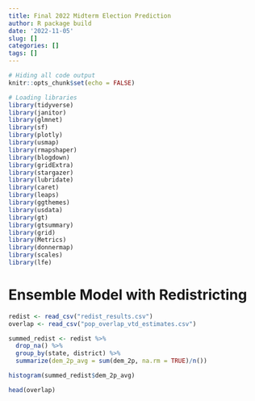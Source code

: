 ```yaml
---
title: Final 2022 Midterm Election Prediction
author: R package build
date: '2022-11-05'
slug: []
categories: []
tags: []
---
```


```r
# Hiding all code output
knitr::opts_chunk$set(echo = FALSE)

# Loading libraries
library(tidyverse)
library(janitor)
library(glmnet)
library(sf)
library(plotly)
library(usmap)
library(rmapshaper)
library(blogdown)
library(gridExtra)
library(stargazer)
library(lubridate)
library(caret)
library(leaps)
library(ggthemes)
library(usdata)
library(gt)
library(gtsummary)
library(grid)
library(Metrics)
library(donnermap)
library(scales)
library(lfe)
```




# Ensemble Model with Redistricting

```r
redist <- read_csv("redist_results.csv")
overlap <- read_csv("pop_overlap_vtd_estimates.csv")
```

```r
summed_redist <- redist %>%
  drop_na() %>%
  group_by(state, district) %>%
  summarize(dem_2p_avg = sum(dem_2p, na.rm = TRUE)/n())
```

```r
histogram(summed_redist$dem_2p_avg)
```

```r
head(overlap)
```
